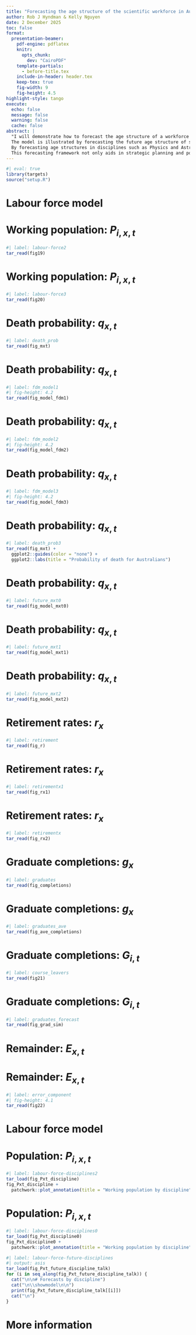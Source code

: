 ```yaml
---
title: "Forecasting the age structure of the scientific workforce in Australia"
author: Rob J Hyndman & Kelly Nguyen
date: 2 December 2025
toc: false
format:
  presentation-beamer:
    pdf-engine: pdflatex
    knitr:
      opts_chunk:
        dev: "CairoPDF"
    template-partials:
      - before-title.tex
    include-in-header: header.tex
    keep-tex: true
    fig-width: 9
    fig-height: 4.5
highlight-style: tango
execute:
  echo: false
  message: false
  warning: false
  cache: false
abstract: |
  "I will demonstrate how to forecast the age structure of a workforce using demographic growth-balance equations that incorporate functional data components for graduate influx, international mobility, retirement, and mortality. This model adapts the stochastic population framework proposed by Hyndman and Booth (IJF, 2008), substituting the birth component at age 0 with a graduation process at any age, and integrating retirement dynamics alongside a standard mortality process. It accommodates variable graduate influx, international mobility, and aging, through functional data components.
  The model is illustrated by forecasting the future age structure of scientific disciplines in Australia, utilising a variety of data sources. Data limitations are addressed through cohort interpolation and constrained penalised regression splines in order to obtain a workable data set. A combination of local and global ARIMA models is employed to address the temporal dynamics in the time series components.
  By forecasting age structures in disciplines such as Physics and Astronomy, Mathematical Sciences, Chemical Sciences, Earth Sciences, and Biological Sciences, the model informs strategic workforce planning and policy development.
  This forecasting framework not only aids in strategic planning and policy formulation within the scientific community, but also offers a blueprint for other professional sectors seeking to understand workforce dynamics amid demographic shifts."
---
```


```r
#| eval: true
library(targets)
source("setup.R")
```

# Labour force model
\vspace*{-0.2cm}
\begin{alertblock}{}
\centerline{$P_{i,x+1,t+1} = P_{i,x,t} - D_{i,x,t} - R_{i,x,t} + G_{i,x,t} + E_{i,x,t}$}
\end{alertblock}\vspace*{-0.2cm}
\begin{block}{}
\centerline{
  $i = $ Discipline \quad
  $x = $ Age        \quad
  $t = $ Year
}
\end{block}\vspace*{-1.05cm}
\begin{align*}
P_{i,x,t} &= \text{number of equivalent full-time workers} \\
D_{i,x,t} &= \text{number of deaths} \sim \text{Binomial}(P_{i,x,t}, q_{x,t})\\
R_{i,x,t} &= \text{number of retirements}  \sim \text{Binomial}(P_{i,x,t} - D_{i,x,t}, r_{x})\\
G_{i,x,t} &= g_xG_{i,t} = \text{number of graduates who work in discipline $i$} \\
E_{i,x,t} &= \text{other changes (career changes, migration, etc.)} 
\end{align*}\pause\vspace*{-0.65cm}

\begin{block}{}
Simulate future sample paths of $P_{i,x,t}$ by simulating future\\
$q_{x,t}$, $D_{i,x,t}$, $R_{i,x,t}$, $G_{i,t}$ and $E_{i,x,t}$
\end{block}
\vspace*{10cm}

# Working population: $P_{i,x,t}$
\showmodel

```r
#| label: labour-force2
tar_read(fig19)
```

# Working population: $P_{i,x,t}$
\showmodel

```r
#| label: labour-force3
tar_read(fig20)
```

# Death probability: $q_{x,t}$
\showmodel
\begin{textblock}{5.1}(10.7,.7)\fontsize{12.5}{12.5}\sf
\begin{alertblock}{}
$D_{i,x,t} \sim \text{Binomial}(P_{i,x,t}, q_{x,t})$
\end{alertblock}
\end{textblock}

```r
#| label: death_prob
tar_read(fig_mxt)
```

# Death probability: $q_{x,t}$
\showmodel
\begin{textblock}{5.1}(10.7,.7)\fontsize{12.5}{12.5}\sf
\begin{alertblock}{}
$D_{i,x,t} \sim \text{Binomial}(P_{i,x,t}, q_{x,t})$
\end{alertblock}
\end{textblock}
\vspace*{0.8cm}

```r
#| label: fdm_model1
#| fig-height: 4.2
tar_read(fig_model_fdm1)
```

\begin{textblock}{5.2}(0.3,6.2)
\begin{block}{}\fontsize{12}{13}\sf
\centerline{$q_{x,t} = \mu(x) + \displaystyle\sum_{k=1}^6 \beta_{k,t}\phi_k(x) + \varepsilon_t(x)$}
$\beta_{k,t} \sim$ ARIMA
\end{block}
\end{textblock}
\begin{textblock}{1}(0.4,2.0)\fontsize{11}{13}\sf$\mu(x)$\end{textblock}
\begin{textblock}{1}(5.45,2.0)\fontsize{11}{13}\sf$\phi_1(x)$\end{textblock}
\begin{textblock}{1}(10.3,2.0)\fontsize{11}{13}\sf$\phi_2(x)$\end{textblock}
\begin{textblock}{1}(5.45,5.6)\fontsize{11}{13}\sf$\beta_{1,t}$\end{textblock}
\begin{textblock}{1}(10.3,5.6)\fontsize{11}{13}\sf$\beta_{2,t}$\end{textblock}

# Death probability: $q_{x,t}$
\showmodel
\begin{textblock}{5.1}(10.7,.7)\fontsize{12.5}{12.5}\sf
\begin{alertblock}{}
$D_{i,x,t} \sim \text{Binomial}(P_{i,x,t}, q_{x,t})$
\end{alertblock}
\end{textblock}
\vspace*{0.8cm}

```r
#| label: fdm_model2
#| fig-height: 4.2
tar_read(fig_model_fdm2)
```

\begin{textblock}{5.2}(0.3,6.2)
\begin{block}{}\fontsize{12}{13}\sf
\centerline{$q_{x,t} = \mu(x) + \displaystyle\sum_{k=1}^6 \beta_{k,t}\phi_k(x) + \varepsilon_t(x)$}
$\beta_{k,t} \sim$ ARIMA
\end{block}
\end{textblock}
\begin{textblock}{1}(0.4,2.0)\fontsize{11}{13}\sf$\mu(x)$\end{textblock}
\begin{textblock}{1}(5.45,2.0)\fontsize{11}{13}\sf$\phi_3(x)$\end{textblock}
\begin{textblock}{1}(10.3,2.0)\fontsize{11}{13}\sf$\phi_4(x)$\end{textblock}
\begin{textblock}{1}(5.45,5.6)\fontsize{11}{13}\sf$\beta_{3,t}$\end{textblock}
\begin{textblock}{1}(10.3,5.6)\fontsize{11}{13}\sf$\beta_{4,t}$\end{textblock}

# Death probability: $q_{x,t}$
\showmodel
\begin{textblock}{5.1}(10.7,.7)\fontsize{12.5}{12.5}\sf
\begin{alertblock}{}
$D_{i,x,t} \sim \text{Binomial}(P_{i,x,t}, q_{x,t})$
\end{alertblock}
\end{textblock}
\vspace*{0.8cm}

```r
#| label: fdm_model3
#| fig-height: 4.2
tar_read(fig_model_fdm3)
```

\begin{textblock}{5.2}(0.3,6.2)
\begin{block}{}\fontsize{12}{13}\sf
\centerline{$q_{x,t} = \mu(x) + \displaystyle\sum_{k=1}^6 \beta_{k,t}\phi_k(x) + \varepsilon_t(x)$}
$\beta_{k,t} \sim$ ARIMA
\end{block}
\end{textblock}
\begin{textblock}{1}(0.4,2.0)\fontsize{11}{13}\sf$\mu(x)$\end{textblock}
\begin{textblock}{1}(5.45,2.0)\fontsize{11}{13}\sf$\phi_5(x)$\end{textblock}
\begin{textblock}{1}(10.3,2.0)\fontsize{11}{13}\sf$\phi_6(x)$\end{textblock}
\begin{textblock}{1}(5.45,5.6)\fontsize{11}{13}\sf$\beta_{5,t}$\end{textblock}
\begin{textblock}{1}(10.3,5.6)\fontsize{11}{13}\sf$\beta_{6,t}$\end{textblock}

# Death probability: $q_{x,t}$
\showmodel
\begin{textblock}{5.1}(10.7,.7)\fontsize{12.5}{12.5}\sf
\begin{alertblock}{}
$D_{i,x,t} \sim \text{Binomial}(P_{i,x,t}, q_{x,t})$
\end{alertblock}
\end{textblock}

```r
#| label: death_prob3
tar_read(fig_mxt) +
  ggplot2::guides(color = "none") +
  ggplot2::labs(title = "Probability of death for Australians")
```

# Death probability: $q_{x,t}$
\showmodel
\begin{textblock}{5.1}(10.7,.7)\fontsize{12.5}{12.5}\sf
\begin{alertblock}{}
$D_{i,x,t} \sim \text{Binomial}(P_{i,x,t}, q_{x,t})$
\end{alertblock}
\end{textblock}

```r
#| label: future_mxt0
tar_read(fig_model_mxt0)
```

# Death probability: $q_{x,t}$
\showmodel
\begin{textblock}{5.1}(10.7,.7)\fontsize{12.5}{12.5}\sf
\begin{alertblock}{}
$D_{i,x,t} \sim \text{Binomial}(P_{i,x,t}, q_{x,t})$
\end{alertblock}
\end{textblock}

```r
#| label: future_mxt1
tar_read(fig_model_mxt1)
```

# Death probability: $q_{x,t}$
\showmodel
\begin{textblock}{5.1}(10.7,.7)\fontsize{12.5}{12.5}\sf
\begin{alertblock}{}
$D_{i,x,t} \sim \text{Binomial}(P_{i,x,t}, q_{x,t})$
\end{alertblock}
\end{textblock}

```r
#| label: future_mxt2
tar_read(fig_model_mxt2)
```

# Retirement rates: $r_{x}$
\showmodel
\begin{textblock}{6.1}(9.7,.7)\fontsize{12.5}{12.5}\sf
\begin{alertblock}{}
$R_{i,x,t} \sim \text{Binomial}(P_{i,x,t} - D_{i,x,t}, r_{x})$
\end{alertblock}
\end{textblock}

```r
#| label: retirement
tar_read(fig_r)
```

# Retirement rates: $r_{x}$
\showmodel
\begin{textblock}{6.1}(9.7,.7)\fontsize{12.5}{12.5}\sf
\begin{alertblock}{}
$R_{i,x,t} \sim \text{Binomial}(P_{i,x,t} - D_{i,x,t}, r_{x})$
\end{alertblock}
\end{textblock}

```r
#| label: retirementx1
tar_read(fig_rx1)
```

# Retirement rates: $r_{x}$
\showmodel
\begin{textblock}{6.1}(9.7,.7)\fontsize{12.5}{12.5}\sf
\begin{alertblock}{}
$R_{i,x,t} \sim \text{Binomial}(P_{i,x,t} - D_{i,x,t}, r_{x})$
\end{alertblock}
\end{textblock}

```r
#| label: retirementx
tar_read(fig_rx2)
```

# Graduate completions: $g_{x}$
\showmodel

```r
#| label: graduates
tar_read(fig_completions)
```

# Graduate completions: $g_{x}$
\showmodel

```r
#| label: graduates_ave
tar_read(fig_ave_completions)
```

# Graduate completions: $G_{i,t}$
\showmodel

```r
#| label: course_leavers
tar_read(fig21)
```

\only<2>{\begin{textblock}{4}(11,6.5)
\begin{block}{}
Global Model:\\ ARIMA(0,1,1) + drift
\end{block}
\end{textblock}}

# Graduate completions: $G_{i,t}$
\showmodel

```r
#| label: graduates_forecast
tar_read(fig_grad_sim)
```

\begin{textblock}{4}(11,6.5)
\begin{block}{}
Global Model:\\
ARIMA(0,1,1) + drift
\end{block}
\end{textblock}

# Remainder: $E_{x,t}$
\showmodel
\begin{alertblock}{}
\centerline{$E_{i,x,t} = P_{i,x+1,t+1} - P_{i,x,t} + D_{i,x,t} + R_{i,x,t} - g_{x}G_{i,t}$}
\end{alertblock}
\vspace*{10cm}

# Remainder: $E_{x,t}$
\showmodel
\begin{alertblock}{}
\centerline{$E_{i,x,t} = P_{i,x+1,t+1} - P_{i,x,t} + D_{i,x,t} + R_{i,x,t} - g_{x}G_{i,t}$}
\end{alertblock}

```r
#| label: error_component
#| fig-height: 4.1
tar_read(fig22)
```

\begin{textblock}{4.3}(11,6.5)\fontsize{12}{12}\sf
\begin{block}{}
Simulate using functional time series models, as for $q_{x,t}$.
\end{block}
\end{textblock}

# Labour force model
\vspace*{-0.2cm}
\begin{alertblock}{}
\centerline{$P_{i,x+1,t+1} = P_{i,x,t} - D_{i,x,t} - R_{i,x,t} + G_{i,x,t} + E_{i,x,t}$}
\end{alertblock}\vspace*{-0.2cm}
\begin{block}{}
\centerline{
  $i = $ Discipline \quad
  $x = $ Age        \quad
  $t = $ Year
}
\end{block}\vspace*{-1.05cm}
\begin{align*}
P_{i,x,t} &= \text{number of equivalent full-time workers} \\
D_{i,x,t} &= \text{number of deaths} \sim \text{Binomial}(P_{i,x,t}, q_{x,t})\\
R_{i,x,t} &= \text{number of retirements}  \sim \text{Binomial}(P_{i,x,t} - D_{i,x,t}, r_{x})\\
G_{i,x,t} &= g_xG_{i,t} = \text{number of graduates who work in discipline $i$} \\
E_{i,x,t} &= \text{other changes (career changes, migration, etc.)} 
\end{align*}\vspace*{-0.65cm}

\begin{block}{}
Simulate future sample paths of $P_{i,x,t}$ by simulating future\\
$q_{x,t}$, $D_{i,x,t}$, $R_{i,x,t}$, $G_{i,t}$ and $E_{i,x,t}$
\end{block}
\vspace*{10cm}

# Population: $P_{i,x,t}$
\showmodel

```r
#| label: labour-force-disciplines2
tar_load(fig_Pxt_discipline)
fig_Pxt_discipline +
  patchwork::plot_annotation(title = "Working population by discipline")
```

# Population: $P_{i,x,t}$
\showmodel

```r
#| label: labour-force-disciplines0
tar_load(fig_Pxt_discipline0)
fig_Pxt_discipline0 +
  patchwork::plot_annotation(title = "Working population by discipline")
```

```r
#| label: labour-force-future-disciplines
#| output: asis
tar_load(fig_Pxt_future_discipline_talk)
for (i in seq_along(fig_Pxt_future_discipline_talk)) {
  cat("\n\n# Forecasts by discipline")
  cat("\n\\showmodel\n\n")
  print(fig_Pxt_future_discipline_talk[[i]])
  cat("\n")
}
```

# More information

\centerline{\includegraphics[width=6cm]{figs/qr.png}}

\begin{textblock}{10.2}(2.9,7.2)
\begin{alertblock}{}
\fontsize{24}{28}\sf\bfseries\centering
\href{https://robjhyndman.com/asc2025}{robjhyndman.com/asc2025}
\end{alertblock}
\end{textblock}


